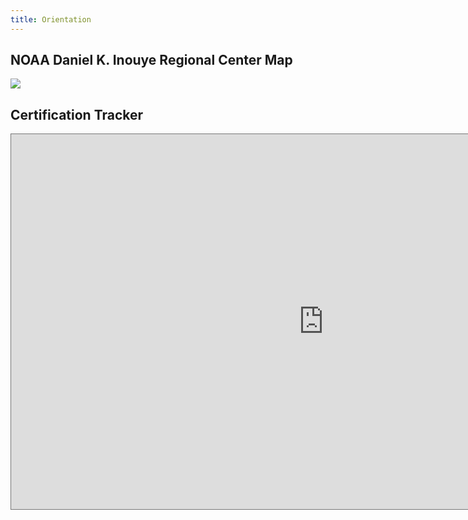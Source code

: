 ```yaml
---
title: Orientation
---
```


## NOAA Daniel K. Inouye Regional Center Map

![](images/IRC.jpg){fig-align="center"}

## Certification Tracker

<iframe src="https://docs.google.com/spreadsheets/d/1OV38aqmozr1M2S0mQMCeSKyBR_erWXjjPL0ZV0qQPqk/edit?gid=1021233825#gid=1021233825" style="border:solid 1px #777" width="1000" height="600" frameborder="0" scrolling="no">

Rough schedule (not specific to a year)
